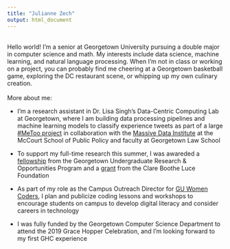 ```yaml
---
title: "Julianne Zech"
output: html_document
---
```

<br>
Hello world! I'm a senior at Georgetown University pursuing a double major in computer science and math. My interests include data science, machine learning, and natural language processing. When I'm not in class or working on a project, you can probably find me cheering at a Georgetown basketball game, exploring the DC restaurant scene, or whipping up my own culinary creation.
<br>
<br>
More about me:

* I'm a research assistant in Dr. Lisa Singh's Data-Centric Computing Lab at Georgetown, where I am building data processing pipelines and machine learning models to classify experience tweets as part of a large [#MeToo project](https://www.georgetown.edu/news/metoo-movement-twitter-data-mined-by-computer-science-professor) in collaboration with the [Massive Data Institute](https://mccourt.georgetown.edu/massive-data-institute) at the McCourt School of Public Policy and faculty at Georgetown Law School


* To support my full-time research this summer, I was awareded a [fellowship](https://gurop.georgetown.edu/summer) from the Georgetown Undergraduate Research & Opportunities Program and a [grant](https://www.hluce.org/programs/clare-boothe-luce-program/) from the Clare Boothe Luce Foundation


* As part of my role as the Campus Outreach Director for [GU Women Coders](http://guwecode.georgetown.domains/), I plan and publicize coding lessons and workshops to encourage students on campus to develop digital literacy and consider careers in technology


* I was fully funded by the Georgetown Computer Science Department to attend the 2019 Grace Hopper Celebration, and I'm looking forward to my first GHC experience
<br>
